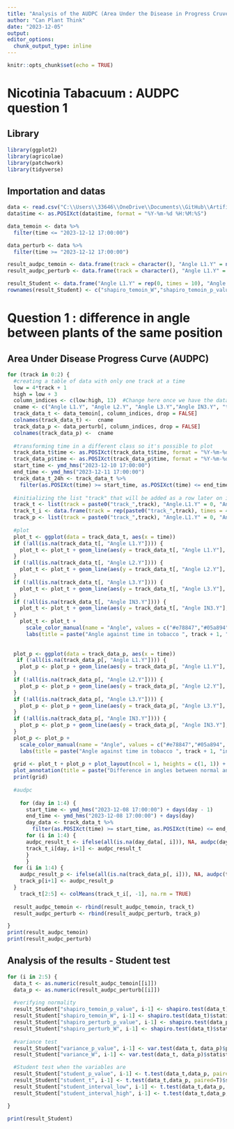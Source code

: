 ```yaml
---
title: "Analysis of the AUDPC (Area Under the Disease in Progress Cruve) "
author: "Can Plant Think"
date: "2023-12-05"
output:
editor_options: 
  chunk_output_type: inline
---
```


```r
knitr::opts_chunk$set(echo = TRUE)
```

# Nicotinia Tabacuum : AUDPC question 1

## Library

```r
library(ggplot2)
library(agricolae)
library(patchwork)
library(tidyverse)
```

## Importation and datas

```r
data <- read.csv("C:\\Users\\33646\\OneDrive\\Documents\\GitHub\\Artificial intelligence\\Can_Plants_Think-\\Tabacco\\Angles_NTS2P4.csv", header = T, sep= ",")
data$time <- as.POSIXct(data$time, format = "%Y-%m-%d %H:%M:%S")

data_temoin <- data %>%
  filter(time <= "2023-12-12 17:00:00")

data_perturb <- data %>%
  filter(time >= "2023-12-12 17:00:00")

result_audpc_temoin <- data.frame(track = character(), "Angle L1.Y" = numeric(), "Angle L2.Y" = numeric(), "Angle L3.Y" = numeric(), "Angle IN3.Y" = numeric(), stringsAsFactors = FALSE)
result_audpc_perturb <- data.frame(track = character(), "Angle L1.Y" = numeric(), "Angle L2.Y" = numeric(), "Angle L3.Y" = numeric(), "Angle IN3.Y" = numeric(), stringsAsFactors = FALSE)

result_Student <- data.frame("Angle L1.Y" = rep(0, times = 10), "Angle L2.Y" = rep(0, times = 10), "Angle L3.Y" = rep(0, times = 10), "Angle IN3.Y" = rep(0, times = 10), stringsAsFactors = FALSE)
rownames(result_Student) <- c("shapiro_temoin_W","shapiro_temoin_p_value", "shapiro_perturb_W","shapiro_perturb_p_value", "variance_W", "variance_p_value", "student_t", "student_p_value", "student_interval_low", "student_interval_high")

```

# Question 1 : difference in angle between plants of the same position

## Area Under Disease Progress Curve (AUDPC)

```r

for (track in 0:2) {
  #creating a table of data with only one track at a time
  low = 4*track + 1
  high = low + 3
  column_indices <- c(low:high, 13)  #Change here once we have the data
  cname <- c("Angle L1.Y", "Angle L2.Y", "Angle L3.Y","Angle IN3.Y", "time")
  track_data_t <- data_temoin[, column_indices, drop = FALSE]
  colnames(track_data_t) <-  cname
  track_data_p <- data_perturb[, column_indices, drop = FALSE]
  colnames(track_data_p) <-  cname
  
  #transforming time in a different class so it's possible to plot
  track_data_t$time <- as.POSIXct(track_data_t$time, format = "%Y-%m-%d %H:%M:%S")
  track_data_p$time <- as.POSIXct(track_data_p$time, format = "%Y-%m-%d %H:%M:%S")
  start_time <- ymd_hms("2023-12-10 17:00:00")
  end_time <- ymd_hms("2023-12-11 17:00:00")
  track_data_t_24h <- track_data_t %>%
    filter(as.POSIXct(time) >= start_time, as.POSIXct(time) <= end_time)
      
  #initializing the list "track" that will be added as a row later on in the result_aupdc_temoin
  track_t <- list(track = paste0("track_",track), "Angle.L1.Y" = 0, "Angle.L2.Y" = 0, "Angle.L3.Y" = 0, "Angle.IN3.Y" = 0)
  track_t_i <- data.frame(track = rep(paste0("track_",track), times = 4), "Angle.L1.Y" = rep(0, times = 4), "Angle.L2.Y" = rep(0, times = 4), "Angle.L3.Y" = rep(0, times = 4), "Angle.IN3.Y" = rep(0, times = 4))
  track_p <- list(track = paste0("track_",track), "Angle.L1.Y" = 0, "Angle.L2.Y" = 0, "Angle.L3.Y" = 0, "Angle.IN3.Y" = 0)
  
  #plot
  plot_t <- ggplot(data = track_data_t, aes(x = time))
  if (!all(is.na(track_data_t[, "Angle L1.Y"]))) {
    plot_t <- plot_t + geom_line(aes(y = track_data_t[, "Angle L1.Y"], color = "Angle L1.Y"), size = 1) 
  }
  if (!all(is.na(track_data_t[, "Angle L2.Y"]))) {
    plot_t <- plot_t + geom_line(aes(y = track_data_t[, "Angle L2.Y"], color = "Angle L2.Y"), size = 1)
  }
  if (!all(is.na(track_data_t[, "Angle L3.Y"]))) {
    plot_t <- plot_t + geom_line(aes(y = track_data_t[, "Angle L3.Y"], color = "Angle L3.Y"), size = 1)
  }
  if (!all(is.na(track_data_t[, "Angle IN3.Y"]))) {
    plot_t <- plot_t + geom_line(aes(y = track_data_t[, "Angle IN3.Y"], color = "Angle IN3.Y"), size = 1)
  }
    plot_t <- plot_t + 
      scale_color_manual(name = "Angle", values = c("#e78847","#05a894", "#dda0dd", "#2a52be")) + 
      labs(title = paste("Angle against time in tobacco ", track + 1, "in normal conditions"), x = "Time", y ="Angle")
  
      
  plot_p <- ggplot(data = track_data_p, aes(x = time))
   if (!all(is.na(track_data_p[, "Angle L1.Y"]))) {
    plot_p <- plot_p + geom_line(aes(y = track_data_p[, "Angle L1.Y"], color = "Angle L1.Y"), size = 1) 
  }
  if (!all(is.na(track_data_p[, "Angle L2.Y"]))) {
    plot_p <- plot_p + geom_line(aes(y = track_data_p[, "Angle L2.Y"], color = "Angle L2.Y"), size = 1)
  }
  if (!all(is.na(track_data_p[, "Angle L3.Y"]))) {
    plot_p <- plot_p + geom_line(aes(y = track_data_p[, "Angle L3.Y"], color = "Angle L3.Y"), size = 1)
  }
  if (!all(is.na(track_data_p[, "Angle IN3.Y"]))) {
    plot_p <- plot_p + geom_line(aes(y = track_data_p[, "Angle IN3.Y"], color = "Angle IN3.Y"), size = 1)
  }
  plot_p <- plot_p + 
    scale_color_manual(name = "Angle", values = c("#e78847","#05a894", "#dda0dd", "#2a52be")) + 
    labs(title = paste("Angle against time in tobacco ", track + 1, "in changed conditions"), x = "Time", y = "Angle")
  
  grid <- plot_t + plot_p + plot_layout(ncol = 1, heights = c(1, 1)) +
  plot_annotation(title = paste("Difference in angles between normal and changed conditions in tobacco ",track+1))
  print(grid)
  
  #audpc
  
    for (day in 1:4) {
      start_time <- ymd_hms("2023-12-08 17:00:00") + days(day - 1)
      end_time <- ymd_hms("2023-12-08 17:00:00") + days(day)
      day_data <- track_data_t %>%
        filter(as.POSIXct(time) >= start_time, as.POSIXct(time) <= end_time)
      for (i in 1:4) {
      audpc_result_t <- ifelse(all(is.na(day_data[, i])), NA, audpc(day_data[, i], day_data$time, type = "absolute"))
      track_t_i[day, i+1] <- audpc_result_t
      }
      }
  for (i in 1:4) {
    audpc_result_p <- ifelse(all(is.na(track_data_p[, i])), NA, audpc(track_data_p[, i], track_data_p$time, type = "absolute"))
    track_p[i+1] <- audpc_result_p
  }
    track_t[2:5] <- colMeans(track_t_i[, -1], na.rm = TRUE)
  
  result_audpc_temoin <- rbind(result_audpc_temoin, track_t)
  result_audpc_perturb <- rbind(result_audpc_perturb, track_p)

}
print(result_audpc_temoin)
print(result_audpc_perturb)
```

## Analysis of the results - Student test

```r
for (i in 2:5) {
  data_t <- as.numeric(result_audpc_temoin[[i]])
  data_p <- as.numeric(result_audpc_perturb[[i]])
  
  #verifying normality
  result_Student["shapiro_temoin_p_value", i-1] <- shapiro.test(data_t)$p.value 
  result_Student["shapiro_temoin_W", i-1] <- shapiro.test(data_t)$statistic
  result_Student["shapiro_perturb_p_value", i-1] <- shapiro.test(data_p) 
  result_Student["shapiro_perturb_W", i-1] <- shapiro.test(data_t)$statistic
  
  #variance test
  result_Student["variance_p_value", i-1] <- var.test(data_t, data_p)$p.value
  result_Student["variance_W", i-1] <- var.test(data_t, data_p)$statistic

  #Student test when the variables are 
  result_Student["student_p_value", i-1] <- t.test(data_t,data_p, paired=T)$p.value
  result_Student["student_t", i-1] <- t.test(data_t,data_p, paired=T)$statistic
  result_Student["student_interval_low", i-1] <- t.test(data_t,data_p, paired=T)$conf.int[1]
  result_Student["student_interval_high", i-1] <- t.test(data_t,data_p, paired=T)$conf.int[2]

}

print(result_Student)



```

